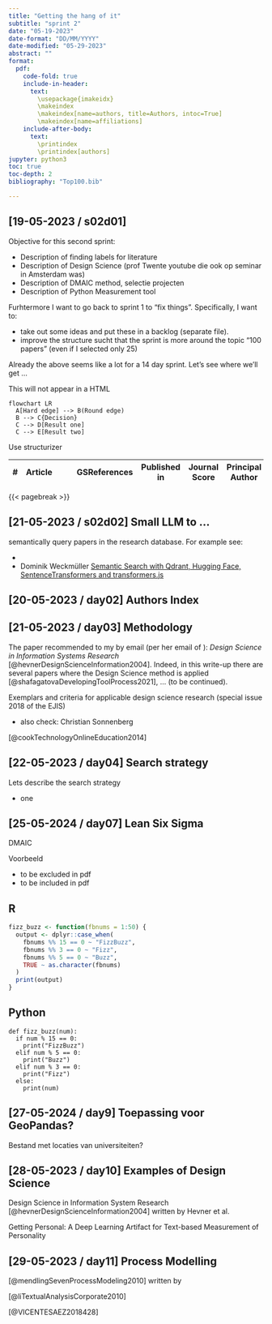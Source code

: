 ```yaml
---
title: "Getting the hang of it"
subtitle: "sprint 2"
date: "05-19-2023"
date-format: "DD/MM/YYYY"
date-modified: "05-29-2023"
abstract: ""
format:
  pdf:
    code-fold: true
    include-in-header: 
      text:
        \usepackage{imakeidx}
        \makeindex
        \makeindex[name=authors, title=Authors, intoc=True]
        \makeindex[name=affiliations]
    include-after-body: 
      text:
        \printindex
        \printindex[authors]
jupyter: python3
toc: true
toc-depth: 2
bibliography: "Top100.bib"

---
```



## [19-05-2023 / s02d01]

Objective for this second sprint:

- Description of finding labels for literature
- Description of Design Science (prof Twente youtube die ook op seminar in Amsterdam was)
- Description of DMAIC method, selectie projecten
- Description of Python Measurement tool
 

Furhtermore I want to go back to sprint 1 to "fix things". Specifically, I want to: 

- take out some ideas and put these in a backlog (separate file).
- improve the structure sucht that the sprint is more around the topic "100 papers" (even if I selected only 25)

Already the above seems like a lot for a 14 day sprint. Let's see where we'll get ...

::: {.content-hidden when-format="html"}
This will not appear in a HTML
:::


```mermaid
flowchart LR
  A[Hard edge] --> B(Round edge)
  B --> C{Decision}
  C --> D[Result one]
  C --> E[Result two]
```

Use structurizer

| # | Article |  |  | GSReferences | Published in | Journal Score | Principal Author | H-Factor |
|---|---------|--|--|--------------|--------------|---------------|------------------|----------|

{{< pagebreak >}}

## [21-05-2023 / s02d02] Small LLM to ...

semantically query papers in the research database. For example see:

* []()
* Dominik Weckmüller [Semantic Search with Qdrant, Hugging Face, SentenceTransformers and transformers.js](https://geo.rocks/post/qdrant-transformers-js-semantic-search/)


## [20-05-2023 / day02] Authors Index



## [21-05-2023 / day03] Methodology

The paper recommended to my by email (per her email of ): *Design Science in Information Systems Research* [@hevnerDesignScienceInformation2004]. Indeed, in this write-up there are several papers where the Design Science method is applied [@shafagatovaDevelopingToolProcess2021], ... (to be continued).

Exemplars and criteria for applicable design science research (special issue 2018 of the EJIS)

* also check: Christian Sonnenberg

[@cookTechnologyOnlineEducation2014]

## [22-05-2023 / day04] Search strategy

Lets describe the search strategy

* one


## [25-05-2024 / day07] Lean Six Sigma

DMAIC


Voorbeeld
 
* to be excluded in pdf
* to be included in pdf

::: {.panel-tabset}
## R

``` .r
fizz_buzz <- function(fbnums = 1:50) {
  output <- dplyr::case_when(
    fbnums %% 15 == 0 ~ "FizzBuzz",
    fbnums %% 3 == 0 ~ "Fizz",
    fbnums %% 5 == 0 ~ "Buzz",
    TRUE ~ as.character(fbnums)
  )
  print(output)
}
```

## Python

``` .python
def fizz_buzz(num):
  if num % 15 == 0:
    print("FizzBuzz")
  elif num % 5 == 0:
    print("Buzz")
  elif num % 3 == 0:
    print("Fizz")
  else:
    print(num)
```

:::

## [27-05-2024 / day9] Toepassing voor GeoPandas?

Bestand met locaties van universiteiten?

## [28-05-2023 / day10] Examples of Design Science

Design Science in Information System Research
[@hevnerDesignScienceInformation2004] written by Hevner et al. \index[authors]{Hevner, Alan R. \social[googlescholar]{john.doe}}

Getting Personal: A Deep Learning Artifact for Text-based Measurement of Personality

## [29-05-2023 / day11] Process Modelling

[@mendlingSevenProcessModeling2010] written by 

[@liTextualAnalysisCorporate2010]

[@VICENTESAEZ2018428]

